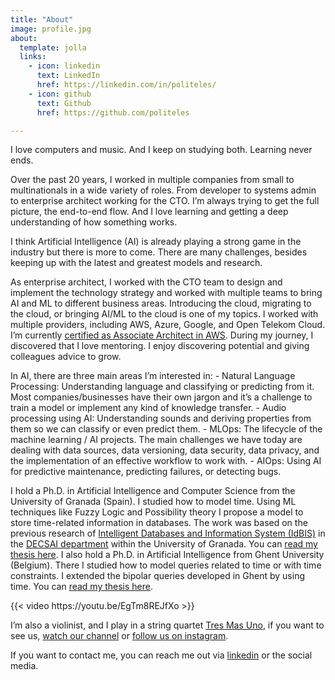 ```yaml
---
title: "About"
image: profile.jpg
about:
  template: jolla
  links:
    - icon: linkedin
      text: LinkedIn
      href: https://linkedin.com/in/politeles/
    - icon: github
      text: Github
      href: https://github.com/politeles

---
```


I love computers and music. And I keep on studying both. Learning never ends.

Over the past 20 years, I worked in multiple companies from small to multinationals in a wide variety of roles. From developer to systems admin to enterprise architect working for the CTO.
I'm always trying to get the full picture, the end-to-end flow. And I love learning and getting a deep understanding of how something works.

I think Artificial Intelligence (AI) is already playing a strong game in the industry but there is more to come. There are many challenges, besides keeping up with the latest and greatest models and research.

As enterprise architect, I worked with the CTO team to design and implement the technology strategy and worked with multiple teams to bring AI and ML to different business areas. Introducing the cloud, migrating to the cloud, or bringing AI/ML to the cloud is one of my topics. I worked with multiple providers, including AWS, Azure, Google, and Open Telekom Cloud. I'm currently [certified as Associate Architect in AWS](https://www.credly.com/badges/657e2f4a-48b9-4444-a217-2cd720678826/public_url).
During my journey, I discovered that I love mentoring. I enjoy discovering potential and giving colleagues advice to grow.

In AI, there are three main areas I'm interested in:
 - Natural Language Processing: Understanding language and classifying or predicting from it. Most companies/businesses have their own jargon and it's a challenge to train a model or implement any kind of knowledge transfer.
 - Audio processing using AI: Understanding sounds and deriving properties from them so we can classify or even predict them.
 - MLOps: The lifecycle of the machine learning / AI projects. The main challenges we have today are dealing with data sources, data versioning, data security, data privacy, and the implementation of an effective workflow to work with.
 - AIOps: Using AI for predictive maintenance, predicting failures, or detecting bugs.


I hold a Ph.D. in Artificial Intelligence and Computer Science from the University of Granada (Spain). I studied how to model time. Using ML techniques like Fuzzy Logic and Possibility theory I propose a model to store time-related information in databases. The work was based on the previous research of 
[Intelligent Databases and Information System (IdBIS)](https://idbis.ugr.es/) in the [DECSAI department](https://decsai.ugr.es/) within the University of Granada. You can [read my thesis here](https://digibug.ugr.es/handle/10481/30346?locale-attribute=en).
I also hold a Ph.D. in Artificial Intelligence from Ghent University (Belgium). There I studied how to model queries related to time or with time constraints. I extended the bipolar queries developed in Ghent by using time. You can [read my thesis here](https://biblio.ugent.be/publication/4127557).

{{< video https://youtu.be/EgTm8REJfXo >}}

I'm also a violinist, and I play in a string quartet [Tres Mas Uno](https://tresmasuno.es/), if you want to see us, [watch our channel](https://www.youtube.com/channel/UCxNhMu5lZP4Nrd5pn4JbLPw) or [follow us on instagram](https://www.instagram.com/cuarteto_tresmasuno/).

If you want to contact me, you can reach me out via [linkedin](www.linkedin.com/in/politeles) or the social media.
